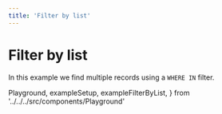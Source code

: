 ```yaml
---
title: 'Filter by list'
---
```


# Filter by list

In this example we find multiple records using a `WHERE IN` filter.

  Playground,
  exampleSetup,
  exampleFilterByList,
} from '../../../src/components/Playground'

<Playground code={exampleFilterByList} setupCode={exampleSetup} />
